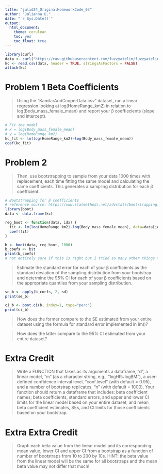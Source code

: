 ```yaml
---
title: "julid24_OriginalHomeworkCode_05"
author: "Julianna D."
date: "`r Sys.Date()`"
output: 
  html_document:
    theme: cerulean
    toc: yes
    toc_float: true
---
```

```r
library(curl)
data <- curl("https://raw.githubusercontent.com/fuzzyatelin/fuzzyatelin.github.io/master/AN588_Fall23/KamilarAndCooperData.csv")
kc <- read.csv(data, header = TRUE, stringsAsFactors = FALSE)
attach(kc)
```

# Problem 1 Beta Coefficients
> Using the “KamilarAndCooperData.csv” dataset, run a linear regression looking at log(HomeRange_km2) in relation to log(Body_mass_female_mean) and report your β coeffiecients (slope and intercept).

```r
# Fit the model
# x = log(Body_mass_female_mean)
# y = log(HomeRange_km2)
kc_fit <- lm(log(HomeRange_km2)~log(Body_mass_female_mean))
coef(kc_fit)
```

# Problem 2
>Then, use bootstrapping to sample from your data 1000 times with replacement, each time fitting the same model and calculating the same coefficients. This generates a sampling distribution for each β coefficient.

```r
# Bootstrapping for β coefficients
# reference source: https://www.statmethods.net/advstats/bootstrapping.html 
library(boot)
data <- data.frame(kc)

reg_boot <- function(data, idx) {
  fit <- lm(log(HomeRange_km2)~log(Body_mass_female_mean), data=data[idx, ])
  coef(fit)
} 

b <- boot(data, reg_boot, 1000)
b_coefs <- b$t
print(b_coefs)
# not entirely sure if this is right but I tried so many other things that didn't work and this kinda looks like it worked.
```

> Estimate the standard error for each of your β coefficients as the standard deviation of the sampling distribution from your bootstrap and determine the 95% CI for each of your β coefficients based on the appropriate quantiles from your sampling distribution.

```r
se_b <- apply(b_coefs, 2, sd)
print(se_b)

ci_b <- boot.ci(b, index=1, type="perc")
print(ci_b)
```

> How does the former compare to the SE estimated from your entire dataset using the formula for standard error implemented in lm()?

> How does the latter compare to the 95% CI estimated from your entire dataset?


# Extra Credit
> Write a FUNCTION that takes as its arguments a dataframe, “d”, a linear model, “m” (as a character string, e.g., “logHR~logBM”), a user-defined confidence interval level, “conf.level” (with default = 0.95), and a number of bootstrap replicates, “n” (with default = 1000). Your function should return a dataframe that includes: beta coefficient names; beta coefficients, standard errors, and upper and lower CI limits for the linear model based on your entire dataset; and mean beta coefficient estimates, SEs, and CI limits for those coefficients based on your bootstrap.


# Extra Extra Credit
> Graph each beta value from the linear model and its corresponding mean value, lower CI and upper CI from a bootstrap as a function of number of bootstraps from 10 to 200 by 10s. HINT: the beta value from the linear model will be the same for all bootstraps and the mean beta value may not differ that much!
